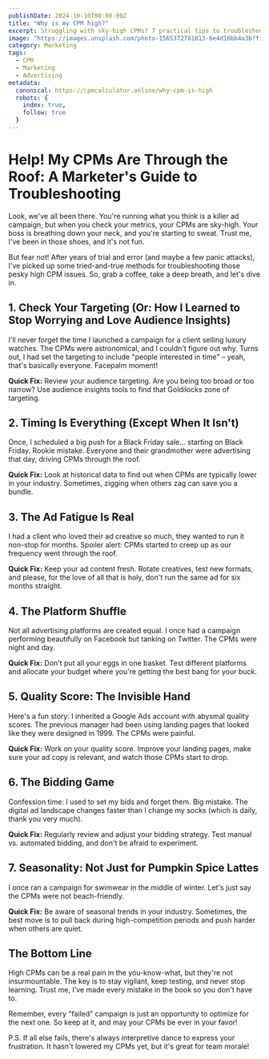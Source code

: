 ```yaml
---
publishDate: 2024-10-10T00:00:00Z
title: "Why is my CPM high?"
excerpt: Struggling with sky-high CPMs? 7 practical tips to troubleshoot and optimize your ad campaigns. Learn from real-world mistakes and successes to lower your CPMs and boost ROI.
image: "https://images.unsplash.com/photo-1565372781813-6e4d16bb4a3b?fit=crop&w=600&h=400"
category: Marketing
tags:
  - CPM
  - Marketing
  - Advertising
metadata:
  canonical: https://cpmcalculator.online/why-cpm-is-high
  robots: {
    index: true, 
    follow: true
  }
---
```


# Help! My CPMs Are Through the Roof: A Marketer's Guide to Troubleshooting

Look, we've all been there. You're running what you think is a killer ad campaign, but when you check your metrics, your CPMs are sky-high. Your boss is breathing down your neck, and you're starting to sweat. Trust me, I've been in those shoes, and it's not fun.

But fear not! After years of trial and error (and maybe a few panic attacks), I've picked up some tried-and-true methods for troubleshooting those pesky high CPM issues. So, grab a coffee, take a deep breath, and let's dive in.

## 1. Check Your Targeting (Or: How I Learned to Stop Worrying and Love Audience Insights)

I'll never forget the time I launched a campaign for a client selling luxury watches. The CPMs were astronomical, and I couldn't figure out why. Turns out, I had set the targeting to include "people interested in time" – yeah, that's basically everyone. Facepalm moment!

**Quick Fix:** Review your audience targeting. Are you being too broad or too narrow? Use audience insights tools to find that Goldilocks zone of targeting.

## 2. Timing Is Everything (Except When It Isn't)

Once, I scheduled a big push for a Black Friday sale... starting on Black Friday. Rookie mistake. Everyone and their grandmother were advertising that day, driving CPMs through the roof.

**Quick Fix:** Look at historical data to find out when CPMs are typically lower in your industry. Sometimes, zigging when others zag can save you a bundle.

## 3. The Ad Fatigue Is Real

I had a client who loved their ad creative so much, they wanted to run it non-stop for months. Spoiler alert: CPMs started to creep up as our frequency went through the roof.

**Quick Fix:** Keep your ad content fresh. Rotate creatives, test new formats, and please, for the love of all that is holy, don't run the same ad for six months straight.

## 4. The Platform Shuffle

Not all advertising platforms are created equal. I once had a campaign performing beautifully on Facebook but tanking on Twitter. The CPMs were night and day.

**Quick Fix:** Don't put all your eggs in one basket. Test different platforms and allocate your budget where you're getting the best bang for your buck.

## 5. Quality Score: The Invisible Hand

Here's a fun story: I inherited a Google Ads account with abysmal quality scores. The previous manager had been using landing pages that looked like they were designed in 1999. The CPMs were painful.

**Quick Fix:** Work on your quality score. Improve your landing pages, make sure your ad copy is relevant, and watch those CPMs start to drop.

## 6. The Bidding Game

Confession time: I used to set my bids and forget them. Big mistake. The digital ad landscape changes faster than I change my socks (which is daily, thank you very much).

**Quick Fix:** Regularly review and adjust your bidding strategy. Test manual vs. automated bidding, and don't be afraid to experiment.

## 7. Seasonality: Not Just for Pumpkin Spice Lattes

I once ran a campaign for swimwear in the middle of winter. Let's just say the CPMs were not beach-friendly.

**Quick Fix:** Be aware of seasonal trends in your industry. Sometimes, the best move is to pull back during high-competition periods and push harder when others are quiet.

## The Bottom Line

High CPMs can be a real pain in the you-know-what, but they're not insurmountable. The key is to stay vigilant, keep testing, and never stop learning. Trust me, I've made every mistake in the book so you don't have to.

Remember, every "failed" campaign is just an opportunity to optimize for the next one. So keep at it, and may your CPMs be ever in your favor!

P.S. If all else fails, there's always interpretive dance to express your frustration. It hasn't lowered my CPMs yet, but it's great for team morale!